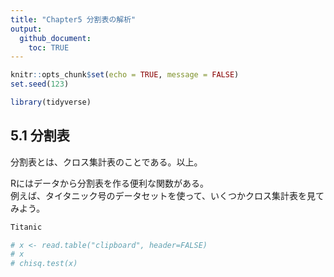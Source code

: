 ---
title: "Chapter5 分割表の解析"
output: 
  github_document:
    toc: TRUE
---

```{r setup, include=FALSE}
knitr::opts_chunk$set(echo = TRUE, message = FALSE)
set.seed(123)
```

```{r , include=FALSE}
library(tidyverse)
```

## 5.1 分割表

分割表とは、クロス集計表のことである。以上。

Rにはデータから分割表を作る便利な関数がある。  
例えば、タイタニック号のデータセットを使って、いくつかクロス集計表を見てみよう。

```{r}
Titanic
```

```{r}
# x <- read.table("clipboard", header=FALSE)  
# x
# chisq.test(x)
```
